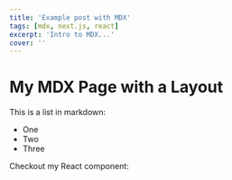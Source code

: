 ```yaml
---
title: 'Example post with MDX'
tags: [mdx, next.js, react]
excerpt: 'Intro to MDX...'
cover: ''
---
```



# My MDX Page with a Layout

This is a list in markdown:

- One
- Two
- Three

Checkout my React component:


